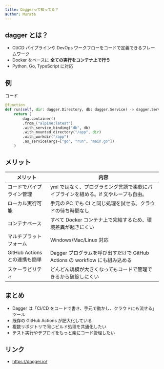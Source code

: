 ```yaml
---
title: Daggerって知ってる？
author: Murata
---
```



<Author frontmatter={frontmatter} />

## dagger とは？

- CI/CD パイプラインや DevOps ワークフローをコードで定義できるフレームワーク
- Docker をベースに **全ての実行をコンテナ上で行う**
- Python, Go, TypeScript に対応

## 例

コード

```python
@function
def run(self, dir: dagger.Directory, db: dagger.Service) -> dagger.Service:
    return (
        dag.container()
        .from_("alpine:latest")
        .with_service_binding("db", db)
        .with_mounted_directory("/app", dir)
        .with_workdir("/app")
        .as_service(args=["go", "run", "main.go"])
    )
```

## メリット

| メリット                      | 内容                                                                                |
| ----------------------------- | ----------------------------------------------------------------------------------- |
| コードでパイプライン管理      | yml ではなく、プログラミング言語で柔軟にパイプラインを組める。if 文やループも自由。 |
| ローカル実行可能              | 手元の PC でも CI と同じ処理を試せる。クラウドの待ち時間なし                        |
| コンテナベース                | すべて Docker コンテナ上で完結するため、環境差異が起きにくい                        |
| マルチプラットフォーム        | Windows/Mac/Linux 対応                                                              |
| GitHub Actions との連携も簡単 | Dagger プログラムを呼び出すだけで GitHub Actions の workflow にも組み込める         |
| スケーラビリティ              | どんどん規模が大きくなってもコードで管理できるから破綻しにくい                      |

## まとめ

- Dagger は「CI/CD をコードで書き、手元で動かし、クラウドにも流せる」ツール
- 既存の GitHub Actions が肥大化している
- 複数リポジトリで同じビルド処理を共通化したい
- テスト実行やデプロイをもっと楽にコード管理したい

## リンク

- https://dagger.io/
